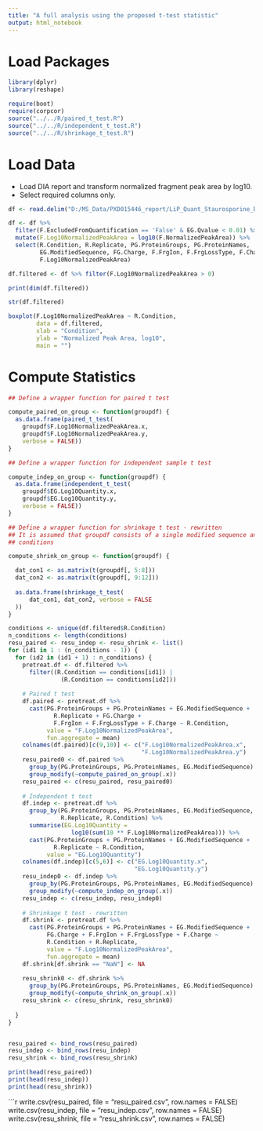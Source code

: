 ```yaml
---
title: "A full analysis using the proposed t-test statistic"
output: html_notebook
---
```


# Load Packages

```r
library(dplyr)
library(reshape)

require(boot)
require(corpcor)
source("../../R/paired_t_test.R")
source("../../R/independent_t_test.R")
source("../../R/shrinkage_t_test.R")
```

# Load Data

* Load DIA report and transform normalized fragment peak area by log10.
* Select required columns only.

```r
df <- read.delim("D:/MS_Data/PXD015446_report/LiP_Quant_Staurosporine_Dose_Response_HeLa_Report.xls", header = TRUE)

df <- df %>% 
  filter(F.ExcludedFromQuantification == 'False' & EG.Qvalue < 0.01) %>%
  mutate(F.Log10NormalizedPeakArea = log10(F.NormalizedPeakArea)) %>%
  select(R.Condition, R.Replicate, PG.ProteinGroups, PG.ProteinNames,
         EG.ModifiedSequence, FG.Charge, F.FrgIon, F.FrgLossType, F.Charge,
         F.Log10NormalizedPeakArea)
```

```r
df.filtered <- df %>% filter(F.Log10NormalizedPeakArea > 0)

print(dim(df.filtered))
```
```r
str(df.filtered)
```
```r
boxplot(F.Log10NormalizedPeakArea ~ R.Condition, 
        data = df.filtered, 
        xlab = "Condition", 
        ylab = "Normalized Peak Area, log10", 
        main = "")
```


# Compute Statistics

```r
## Define a wrapper function for paired t test

compute_paired_on_group <- function(groupdf) {
  as.data.frame(paired_t_test(
    groupdf$F.Log10NormalizedPeakArea.x, 
    groupdf$F.Log10NormalizedPeakArea.y, 
    verbose = FALSE))
}
```

```r
## Define a wrapper function for independent sample t test

compute_indep_on_group <- function(groupdf) {
  as.data.frame(independent_t_test(
    groupdf$EG.Log10Quantity.x, 
    groupdf$EG.Log10Quantity.y, 
    verbose = FALSE))
}
```

```r
## Define a wrapper function for shrinkage t test - rewritten
## It is assumed that groupdf consists of a single modified sequence and two 
## conditions

compute_shrink_on_group <- function(groupdf) {

  dat_con1 <- as.matrix(t(groupdf[, 5:8]))
  dat_con2 <- as.matrix(t(groupdf[, 9:12]))
  
  as.data.frame(shrinkage_t_test(
      dat_con1, dat_con2, verbose = FALSE
  ))
}
```


```r
conditions <- unique(df.filtered$R.Condition)
n_conditions <- length(conditions)
resu_paired <- resu_indep <- resu_shrink <- list()
for (id1 in 1 : (n_conditions - 1)) {
  for (id2 in (id1 + 1) : n_conditions) {
    pretreat.df <- df.filtered %>% 
      filter((R.Condition == conditions[id1]) | 
               (R.Condition == conditions[id2])) 
    
    # Paired t test
    df.paired <- pretreat.df %>% 
      cast(PG.ProteinGroups + PG.ProteinNames + EG.ModifiedSequence + 
             R.Replicate + FG.Charge +
             F.FrgIon + F.FrgLossType + F.Charge ~ R.Condition, 
           value = "F.Log10NormalizedPeakArea", 
           fun.aggregate = mean)
    colnames(df.paired)[c(9,10)] <- c("F.Log10NormalizedPeakArea.x", 
                                      "F.Log10NormalizedPeakArea.y")
    resu_paired0 <- df.paired %>% 
      group_by(PG.ProteinGroups, PG.ProteinNames, EG.ModifiedSequence) %>% 
      group_modify(~compute_paired_on_group(.x))
    resu_paired <- c(resu_paired, resu_paired0)
    
    # Independent t test 
    df.indep <- pretreat.df %>% 
      group_by(PG.ProteinGroups, PG.ProteinNames, EG.ModifiedSequence, 
               R.Replicate, R.Condition) %>%
      summarise(EG.Log10Quantity = 
                  log10(sum(10 ** F.Log10NormalizedPeakArea))) %>% 
      cast(PG.ProteinGroups + PG.ProteinNames + EG.ModifiedSequence + 
             R.Replicate ~ R.Condition, 
           value = "EG.Log10Quantity")
    colnames(df.indep)[c(5,6)] <- c("EG.Log10Quantity.x", 
                                    "EG.Log10Quantity.y")
    resu_indep0 <- df.indep %>% 
      group_by(PG.ProteinGroups, PG.ProteinNames, EG.ModifiedSequence) %>%
      group_modify(~compute_indep_on_group(.x))
    resu_indep <- c(resu_indep, resu_indep0)
    
    # Shrinkage t test - rewritten
    df.shrink <- pretreat.df %>% 
      cast(PG.ProteinGroups + PG.ProteinNames + EG.ModifiedSequence + 
           FG.Charge + F.FrgIon + F.FrgLossType + F.Charge ~
           R.Condition + R.Replicate, 
           value = "F.Log10NormalizedPeakArea", 
           fun.aggregate = mean)
    df.shrink[df.shrink == "NaN"] <- NA 
    
    resu_shrink0 <- df.shrink %>% 
      group_by(PG.ProteinGroups, PG.ProteinNames, EG.ModifiedSequence) %>%
      group_modify(~compute_shrink_on_group(.x))
    resu_shrink <- c(resu_shrink, resu_shrink0)
    
  }
}


resu_paired <- bind_rows(resu_paired)
resu_indep <- bind_rows(resu_indep)
resu_shrink <- bind_rows(resu_shrink)

print(head(resu_paired))
print(head(resu_indep))
print(head(resu_shrink))
```

```r
write.csv(resu_paired, file = "resu_paired.csv", row.names = FALSE)
write.csv(resu_indep, file = "resu_indep.csv", row.names = FALSE)
write.csv(resu_shrink, file = "resu_shrink.csv", row.names = FALSE)